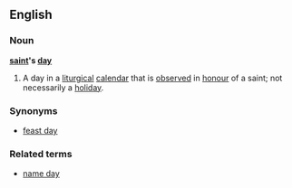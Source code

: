 ==English==
===Noun===
'''[[saint]]'s [[day]]'''
#A day in a [[liturgical]] [[calendar]] that is [[observe]]d in [[honour]] of a saint; not necessarily a [[holiday]].
{{wikipediapar|calendar of saints}}
===Synonyms===
*[[feast day]]
===Related terms===
*[[name day]]